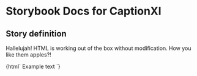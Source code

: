

# Storybook Docs for CaptionXl

<Meta title="govtnz-import" />

## Story definition

Hallelujah! HTML is working out of the box without modification.
How you like them apples?!

<Preview>
  <Story name="CaptionXl" height="100px">
    {html` <span class="g-caption g-caption-xl"> Example text</span> `}
  </Story>
</Preview>
